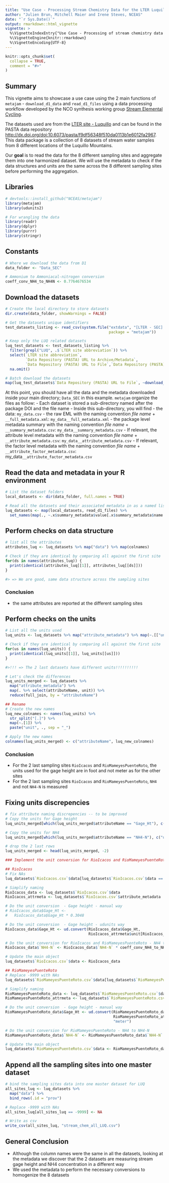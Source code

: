 ```yaml
---
title: "Use Case - Processing Stream Chemistry Data for the LTER Luquillo Site"
author: "Julien Brun, Mitchell Maier and Irene Steves, NCEAS"
date: "`r Sys.Date()`"
output: rmarkdown::html_vignette
vignette: >
  %\VignetteIndexEntry{"Use Case - Processing of stream chemistry data for the LTER Luquillo site"}
  %\VignetteEngine{knitr::rmarkdown}
  %\VignetteEncoding{UTF-8}
---
```


```r
knitr::opts_chunk$set(
  collapse = TRUE,
  comment = "#>"
)
```

## Summary

This vignette aims to showcase a use case using the 2 main functions of `metajam` - `download_d1_data` and `read_d1_files` using a data processing workflow developed by the NCO synthesis working group [Stream Elemental Cycling](https://lternet.edu/working-groups/global-patterns-stream-energy-nutrient-cycling/). 

The datasets used are from the [LTER site - Luquillo](http://luq.lter.network) and can be found in the PASTA data repository <http://dx.doi.org/doi:10.6073/pasta/f9df56348f510da0113b1e6012fa2967>. This data package is a collection of 8 datasets of stream water samples from 8 different locations of the Luquillo Mountains. 

Our **goal** is to read the data for the 8 different sampling sites and aggregate them into one harmonized dataset. We will use the metadata to check if the data structures and units are the same across the 8 different sampling sites before performing the aggregation.


## Libraries

```r
# devtools::install_github("NCEAS/metajam")
library(metajam)  
library(udunits2)

# For wrangling the data
library(readr)
library(dplyr)
library(purrr)
library(stringr)
```

## Constants

```r
# Where we download the data from D1
data_folder <- "Data_SEC"

# Ammonium to Ammoniacal-nitrogen conversion
coeff_conv_NH4_to_NH4N <- 0.7764676534
```


## Download the datasets

```r
# Create the local directory to store datasets
dir.create(data_folder, showWarnings = FALSE)

# Get the datasets unique identifiers
test_datasets_listing <- read_csv(system.file("extdata", "[LTER - SEC] Data sets listing - Searched data.csv", 
                                              package = "metajam"))

# Keep only the LUQ related datasets
luq_test_datasets <- test_datasets_listing %>%
  filter(grepl("LUQ", .$`LTER site abbreviation`)) %>%
  select(`LTER site abbreviation`,
         `Data Repository (PASTA) URL to Archive/Metadata`,
         `Data Repository (PASTA) URL to File`,`Data Repository (PASTA) Filename`) %>%
  na.omit()

# Batch download the datasets
map(luq_test_datasets$`Data Repository (PASTA) URL to File`, ~download_d1_data(.x, data_folder))
```

At this point, you should have all the data and the metadata downloaded inside your main directory; `Data_SEC` in this example. `metajam` organize the files as follow: 
- Each dataset is stored a sub-directory named after the package DOI and the file name
- Inside this sub-directory, you will find
   - the data: `my_data.csv`
   - the raw EML with the naming convention _file name_ + `__full_metadata.xml`: `my_data__full_metadata.xml`
   - the package level metadata summary with the naming convention _file name_ + `__summary_metadata.csv`: `my_data__summary_metadata.csv`
   - If relevant, the attribute level metadata with the naming convention _file name_ + `__attribute_metadata.csv`: `my_data__attribute_metadata.csv`
   - If relevant, the factor level metadata with the naming convention _file name_ + `__attribute_factor_metadata.csv`: my_data`__attribute_factor_metadata.csv`

## Read the data and metadata in your R environment

```r
# List the dataset folders
local_datasets <- dir(data_folder, full.names = TRUE)

# Read all the datasets and their associated metadata in as a named list
luq_datasets <- map(local_datasets, read_d1_files) %>% 
  set_names(map(., ~.x$summary_metadata$value[.x$summary_metadata$name == "File_Name"]))
```

## Perform checks on data structure

```r
# list all the attributes
attributes_luq <- luq_datasets %>% map("data") %>% map(colnames)

# Check if they are identical by comparing all against the first site
for(ds in names(attributes_luq)) {
  print(identical(attributes_luq[[1]], attributes_luq[[ds]]))
}

#> => We are good, same data structure across the sampling sites
```

### Conclusion 

- the same attributes are reported at the different sampling sites

## Perform checks on the units

```r
# List all the units used
luq_units <- luq_datasets %>% map("attribute_metadata") %>% map(~.[["unit"]])

# Check if they are identical by comparing all against the first site
for(us in names(luq_units)) {
  print(identical(luq_units[[1]], luq_units[[us]]))
}

#>!!! => The 2 last datasets have different units!!!!!!!!!!

# Let's check the differences
luq_units_merged <- luq_datasets %>%
  map("attribute_metadata") %>%
  map(. %>% select(attributeName, unit)) %>%
  reduce(full_join, by = "attributeName") 

## Rename
# Create the new names
luq_new_colnames <- names(luq_units) %>%
  str_split("[.]") %>%
  map(~.[1]) %>%
  paste("unit", ., sep = "_")

# Apply the new names
colnames(luq_units_merged) <- c("attributeName", luq_new_colnames)
```

### Conclusion

- For the 2 last sampling sites `RioIcacos` and `RioMameyesPuenteRoto`, the units used for the gage height are in foot and not meter as for the other sites
- For the 2 last sampling sites `RioIcacos` and `RioMameyesPuenteRoto`, `NH4` and not `NH4-N` is measured

## Fixing units discrepencies

```r
# fix attribute naming discrepencies -- to be improved 
# Copy the units for Gage height
luq_units_merged[which(luq_units_merged$attributeName == "Gage_Ht"), c("unit_RioIcacos", "unit_RioMameyesPuenteRoto")] <- "foot"

# Copy the units for NH4
luq_units_merged[which(luq_units_merged$attributeName == "NH4-N"), c("unit_RioIcacos", "unit_RioMameyesPuenteRoto")] <- "microgramsPerLiter"

# drop the 2 last rows
luq_units_merged <- head(luq_units_merged, -2)

### Implement the unit conversion for RioIcacos and RioMameyesPuenteRoto ----

## RioIcacos
# Fix NAs
luq_datasets$`RioIcacos.csv`$data[luq_datasets$`RioIcacos.csv`$data == -9999] <- NA

# Simplify naming
RioIcacos_data <- luq_datasets$`RioIcacos.csv`$data
RioIcacos_attrmeta <- luq_datasets$`RioIcacos.csv`$attribute_metadata

# Do the unit conversion  - Gage height - manual way
# RioIcacos_data$Gage_Ht <- 
#   RioIcacos_data$Gage_Ht * 0.3048

# Do the unit conversion  - Gage height - udunits way
RioIcacos_data$Gage_Ht <- ud.convert(RioIcacos_data$Gage_Ht,
                                     RioIcacos_attrmeta$unit[RioIcacos_attrmeta$attributeLabel == "Gage height"], "meter")

# Do the unit conversion for RioIcacos and RioMameyesPuenteRoto - NH4 to NH4-N
RioIcacos_data$`NH4-N` <- RioIcacos_data$`NH4-N` * coeff_conv_NH4_to_NH4N

# Update the main object 
luq_datasets$`RioIcacos.csv`$data <- RioIcacos_data

## RioMameyesPuenteRoto
# Replace -9999 with NAs 
luq_datasets$`RioMameyesPuenteRoto.csv`$data[luq_datasets$`RioMameyesPuenteRoto.csv`$data == -9999] <- NA

# Simplify naming
RioMameyesPuenteRoto_data <- luq_datasets$`RioMameyesPuenteRoto.csv`$data
RioMameyesPuenteRoto_attrmeta <- luq_datasets$`RioMameyesPuenteRoto.csv`$attribute_metadata

# Do the unit conversion  - Gage height - manual way
RioMameyesPuenteRoto_data$Gage_Ht <- ud.convert(RioMameyesPuenteRoto_data$Gage_Ht,
                                                RioMameyesPuenteRoto_attrmeta$unit[RioMameyesPuenteRoto_attrmeta$attributeLabel == "Gage height"], 
                                                "meter")

# Do the unit conversion for RioMameyesPuenteRoto - NH4 to NH4-N
RioMameyesPuenteRoto_data$`NH4-N` <- RioMameyesPuenteRoto_data$`NH4-N` * coeff_conv_NH4_to_NH4N

# Update the main object
luq_datasets$`RioMameyesPuenteRoto.csv`$data <- RioMameyesPuenteRoto_data 

```

## Append all the sampling sites into one master dataset

```r
# bind the sampling sites data into one master dataset for LUQ
all_sites_luq <- luq_datasets %>%
  map("data") %>% 
  bind_rows(.id = "prov")

# Replace -9999 with NAs
all_sites_luq[all_sites_luq == -9999] <- NA

# Write as csv
write_csv(all_sites_luq, "stream_chem_all_LUQ.csv")
```

## General Conclusion

- Although the column names were the same in all the datasets, looking at the metadata we discover that the 2 datasets are measuring stream gage height and NH4 concentration in a different way
- We used the metadata to perform the necessary conversions to homogenize the 8 datasets
